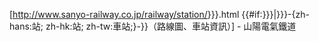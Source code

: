 [http://www.sanyo-railway.co.jp/railway/station/{{{1|{{{filename}}}}}}.html {{#if:{{{2|{{{name|}}}}}}|{{{2|{{{name}}}}}}-{zh-hans:站; zh-hk:站; zh-tw:車站;}-}}（路線圖、車站資訊）] - 山陽電氣鐵道